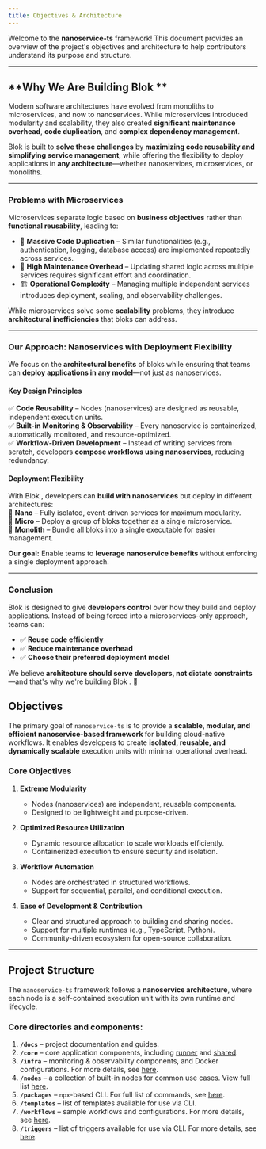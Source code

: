 ```yaml
---
title: Objectives & Architecture
---
```


Welcome to the **nanoservice-ts** framework! This document provides an overview of the project's objectives and architecture to help contributors understand its purpose and structure.

---

## **Why We Are Building Blok **  

Modern software architectures have evolved from monoliths to microservices, and now to nanoservices. While microservices introduced modularity and scalability, they also created **significant maintenance overhead**, **code duplication**, and **complex dependency management**.  

Blok is built to **solve these challenges** by **maximizing code reusability and simplifying service management**, while offering the flexibility to deploy applications in **any architecture**—whether nanoservices, microservices, or monoliths.  

---

### **Problems with Microservices**  
Microservices separate logic based on **business objectives** rather than **functional reusability**, leading to:  
- 🚨 **Massive Code Duplication** – Similar functionalities (e.g., authentication, logging, database access) are implemented repeatedly across services.  
- 🔄 **High Maintenance Overhead** – Updating shared logic across multiple services requires significant effort and coordination.  
- 🏗 **Operational Complexity** – Managing multiple independent services introduces deployment, scaling, and observability challenges.  

While microservices solve some **scalability** problems, they introduce **architectural inefficiencies** that bloks can address.  

---

### **Our Approach: Nanoservices with Deployment Flexibility**  
We focus on the **architectural benefits** of bloks while ensuring that teams can **deploy applications in any model**—not just as nanoservices.  

#### **Key Design Principles**  
✅ **Code Reusability** – Nodes (nanoservices) are designed as reusable, independent execution units.  
✅ **Built-in Monitoring & Observability** – Every nanoservice is containerized, automatically monitored, and resource-optimized.  
✅ **Workflow-Driven Development** – Instead of writing services from scratch, developers **compose workflows using nanoservices**, reducing redundancy.  

#### **Deployment Flexibility**  
With Blok , developers can **build with nanoservices** but deploy in different architectures:  
🔹 **Nano** – Fully isolated, event-driven services for maximum modularity.  
🔹 **Micro** – Deploy a group of bloks together as a single microservice.  
🔹 **Monolith** – Bundle all bloks into a single executable for easier management.  

**Our goal:** Enable teams to **leverage nanoservice benefits** without enforcing a single deployment approach.  

---

### **Conclusion**  
Blok is designed to give **developers control** over how they build and deploy applications. Instead of being forced into a microservices-only approach, teams can:  
- ✅ **Reuse code efficiently**  
- ✅ **Reduce maintenance overhead**  
- ✅ **Choose their preferred deployment model**  

We believe **architecture should serve developers, not dictate constraints**—and that's why we're building Blok . 🚀

## **Objectives**
The primary goal of `nanoservice-ts` is to provide a **scalable, modular, and efficient nanoservice-based framework** for building cloud-native workflows. It enables developers to create **isolated, reusable, and dynamically scalable** execution units with minimal operational overhead.

### **Core Objectives**
1. **Extreme Modularity**  
   - Nodes (nanoservices) are independent, reusable components.
   - Designed to be lightweight and purpose-driven.  

2. **Optimized Resource Utilization**  
   - Dynamic resource allocation to scale workloads efficiently.
   - Containerized execution to ensure security and isolation.

3. **Workflow Automation**  
   - Nodes are orchestrated in structured workflows.
   - Support for sequential, parallel, and conditional execution.

4. **Ease of Development & Contribution**  
   - Clear and structured approach to building and sharing nodes.
   - Support for multiple runtimes (e.g., TypeScript, Python).
   - Community-driven ecosystem for open-source collaboration.

---

## **Project Structure**
The `nanoservice-ts` framework follows a **nanoservice architecture**, where each node is a self-contained execution unit with its own runtime and lifecycle.

### Core directories and components:

1. **`/docs`** – project documentation and guides.
2. **`/core`** – core application components, including [runner](/docs/c/core/runner) and [shared](/docs/c/core/shared).
3. **`/infra`** – monitoring & observability components, and Docker configurations. For more details, see [here](/docs/d/advanced/monitoring-obserbvability).
4. **`/nodes`** – a collection of built-in nodes for common use cases. View full list [here](/docs/d/core-concepts/nodes-built-in).
5. **`/packages`** – `npx`-based CLI. For full list of commands, see [here](/docs/d/core-concepts/blokctl).
6. **`/templates`** – list of templates available for use via CLI.
7. **`/workflows`** – sample workflows and configurations. For more details, see [here](/docs/d/core-concepts/workflows).
8. **`/triggers`** – list of triggers available for use via CLI. For more details, see [here](/docs/d/core-concepts/trigger).